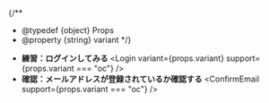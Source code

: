 
{/**
  * @typedef {object} Props
  * @property {string} variant
  */}

- **練習：ログインしてみる**
  <Login variant={props.variant} support={props.variant === "oc"} />
- **確認：メールアドレスが登録されているか確認する**
  <ConfirmEmail support={props.variant === "oc"} />
